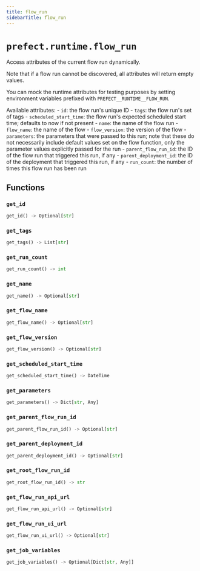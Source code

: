 ```yaml
---
title: flow_run
sidebarTitle: flow_run
---
```


# `prefect.runtime.flow_run`



Access attributes of the current flow run dynamically.

Note that if a flow run cannot be discovered, all attributes will return empty values.

You can mock the runtime attributes for testing purposes by setting environment variables
prefixed with `PREFECT__RUNTIME__FLOW_RUN`.

Available attributes:
    - `id`: the flow run's unique ID
    - `tags`: the flow run's set of tags
    - `scheduled_start_time`: the flow run's expected scheduled start time; defaults to now if not present
    - `name`: the name of the flow run
    - `flow_name`: the name of the flow
    - `flow_version`: the version of the flow
    - `parameters`: the parameters that were passed to this run; note that these do not necessarily
        include default values set on the flow function, only the parameter values explicitly passed for the run
    - `parent_flow_run_id`: the ID of the flow run that triggered this run, if any
    - `parent_deployment_id`: the ID of the deployment that triggered this run, if any
    - `run_count`: the number of times this flow run has been run


## Functions

### `get_id` <sup><a href="https://github.com/PrefectHQ/prefect/blob/main/src/prefect/runtime/flow_run.py#L136" target="_blank"><Icon icon="github" size="14" /></a></sup>

```python
get_id() -> Optional[str]
```

### `get_tags` <sup><a href="https://github.com/PrefectHQ/prefect/blob/main/src/prefect/runtime/flow_run.py#L147" target="_blank"><Icon icon="github" size="14" /></a></sup>

```python
get_tags() -> List[str]
```

### `get_run_count` <sup><a href="https://github.com/PrefectHQ/prefect/blob/main/src/prefect/runtime/flow_run.py#L162" target="_blank"><Icon icon="github" size="14" /></a></sup>

```python
get_run_count() -> int
```

### `get_name` <sup><a href="https://github.com/PrefectHQ/prefect/blob/main/src/prefect/runtime/flow_run.py#L177" target="_blank"><Icon icon="github" size="14" /></a></sup>

```python
get_name() -> Optional[str]
```

### `get_flow_name` <sup><a href="https://github.com/PrefectHQ/prefect/blob/main/src/prefect/runtime/flow_run.py#L192" target="_blank"><Icon icon="github" size="14" /></a></sup>

```python
get_flow_name() -> Optional[str]
```

### `get_flow_version` <sup><a href="https://github.com/PrefectHQ/prefect/blob/main/src/prefect/runtime/flow_run.py#L207" target="_blank"><Icon icon="github" size="14" /></a></sup>

```python
get_flow_version() -> Optional[str]
```

### `get_scheduled_start_time` <sup><a href="https://github.com/PrefectHQ/prefect/blob/main/src/prefect/runtime/flow_run.py#L222" target="_blank"><Icon icon="github" size="14" /></a></sup>

```python
get_scheduled_start_time() -> DateTime
```

### `get_parameters` <sup><a href="https://github.com/PrefectHQ/prefect/blob/main/src/prefect/runtime/flow_run.py#L237" target="_blank"><Icon icon="github" size="14" /></a></sup>

```python
get_parameters() -> Dict[str, Any]
```

### `get_parent_flow_run_id` <sup><a href="https://github.com/PrefectHQ/prefect/blob/main/src/prefect/runtime/flow_run.py#L253" target="_blank"><Icon icon="github" size="14" /></a></sup>

```python
get_parent_flow_run_id() -> Optional[str]
```

### `get_parent_deployment_id` <sup><a href="https://github.com/PrefectHQ/prefect/blob/main/src/prefect/runtime/flow_run.py#L275" target="_blank"><Icon icon="github" size="14" /></a></sup>

```python
get_parent_deployment_id() -> Optional[str]
```

### `get_root_flow_run_id` <sup><a href="https://github.com/PrefectHQ/prefect/blob/main/src/prefect/runtime/flow_run.py#L294" target="_blank"><Icon icon="github" size="14" /></a></sup>

```python
get_root_flow_run_id() -> str
```

### `get_flow_run_api_url` <sup><a href="https://github.com/PrefectHQ/prefect/blob/main/src/prefect/runtime/flow_run.py#L318" target="_blank"><Icon icon="github" size="14" /></a></sup>

```python
get_flow_run_api_url() -> Optional[str]
```

### `get_flow_run_ui_url` <sup><a href="https://github.com/PrefectHQ/prefect/blob/main/src/prefect/runtime/flow_run.py#L325" target="_blank"><Icon icon="github" size="14" /></a></sup>

```python
get_flow_run_ui_url() -> Optional[str]
```

### `get_job_variables` <sup><a href="https://github.com/PrefectHQ/prefect/blob/main/src/prefect/runtime/flow_run.py#L332" target="_blank"><Icon icon="github" size="14" /></a></sup>

```python
get_job_variables() -> Optional[Dict[str, Any]]
```
